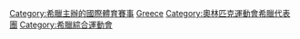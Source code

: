 [[Category:希臘主辦的國際體育賽事|Category:希臘主辦的國際體育賽事]]
[[Category:依主辦國劃分的奧林匹克運動會|Greece]]
[[Category:奧林匹克運動會希臘代表團|Category:奧林匹克運動會希臘代表團]]
[[Category:希臘綜合運動會|Category:希臘綜合運動會]]